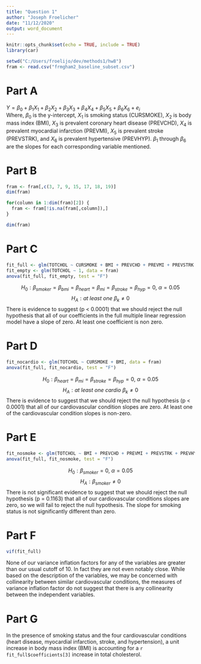 ```yaml
---
title: "Question 1"
author: "Joseph Froelicher"
date: "11/12/2020"
output: word_document
---
```


```r
knitr::opts_chunk$set(echo = TRUE, include = TRUE)
library(car)

setwd("C:/Users/froelijo/dev/methods1/hw8")
fram <- read.csv("frmgham2_baseline_subset.csv")
```
# Part A
$Y = \beta_0 + \beta_1X_1 + \beta_2X_2 + \beta_3X_3 + \beta_4X_4 + \beta_5X_5 + \beta_6X_6 + e_i$  
Where, $\beta_0$ is the y-intercept, $X_1$ is smoking status (CURSMOKE), $X_2$ is body mass index (BMI), $X_3$ is prevalent coronary heart disease (PREVCHD), $X_4$ is prevalent myocardial infarction (PREVMI), $X_5$ is prevalent stroke (PREVSTRK), and $X_6$ is prevalent hypertensive (PREVHYP). $\beta_1$ through $\beta_6$ are the slopes for each corresponding variable mentioned.

# Part B
```r
fram <- fram[,c(3, 7, 9, 15, 17, 18, 19)]
dim(fram)

for(column in 1:dim(fram)[2]) {
  fram <- fram[!is.na(fram[,column]),]
}

dim(fram)
```

# Part C
```r
fit_full <- glm(TOTCHOL ~ CURSMOKE + BMI + PREVCHD + PREVMI + PREVSTRK + PREVHYP, data = fram)
fit_empty <- glm(TOTCHOL ~ 1, data = fram)
anova(fit_full, fit_empty, test = "F")
```
  
$$H_0: \beta_{smoker} = \beta_{bmi} = \beta_{heart} = \beta_{mi} = \beta_{stroke} = \beta_{hyp} = 0,\: \alpha = 0.05$$
$$H_A: at\:least\:one\:\beta_k \neq 0$$
There is evidence to suggest (p < 0.0001) that we should reject the null hypothesis that all of our coefficients in the full multiple linear regression model have a slope of zero. At least one coefficient is non zero.
  
# Part D
```r
fit_nocardio <- glm(TOTCHOL ~ CURSMOKE + BMI, data = fram)
anova(fit_full, fit_nocardio, test = "F")
```
$$H_0: \beta_{heart} = \beta_{mi} = \beta_{stroke} = \beta_{hyp} = 0,\: \alpha = 0.05$$
$$H_A: at\:least\:one\:cardio\:\beta_k \neq 0$$
There is evidence to suggest that we should reject the null hypothesis (p < 0.0001) that all of our cardiovascular condition slopes are zero. At least one of the cardiovascular condition slopes is non-zero.

# Part E
```r
fit_nosmoke <- glm(TOTCHOL ~ BMI + PREVCHD + PREVMI + PREVSTRK + PREVHYP, data = fram)
anova(fit_full, fit_nosmoke, test = "F")
```
$$H_0: \beta_{smoker} = 0,\: \alpha = 0.05$$
$$H_A: \beta_{smoker} \neq 0$$
There is not significant evidence to suggest that we should reject the null hypothesis (p = 0.1163) that all of our cardiovascular conditions slopes are zero, so we will fail to reject the null hypothesis. The slope for smoking status is not significantly different than zero.

# Part F
```r
vif(fit_full)
```
None of our variance inflation factors for any of the variables are greater than our usual cutoff of 10. In fact they are not even notably close. While based on the description of the variables, we may be concerned with collinearity between similar cardiovascular conditions, the measures of variance inflation factor do not suggest that there is any collinearity between the independent variables.

# Part G
In the presence of smoking status and the four cardiovascular conditions (heart disease, myocardial infarction, stroke, and hypertension), a unit increase in body mass index (BMI) is accounting for a `r fit_full$coefficients[3]` increase in total cholesterol.